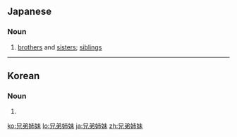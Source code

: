 {{also|兄弟姐妹|兄弟姊妹}}
==Japanese==
{{ja-kanjitab|きょう|だい|し|まい|yomi=on}}
{{ja-kanjitab|けい|てい|し|まい|yomi=on}}
{{wikipedia|lang=ja}}

===Noun===
{{ja-noun|きょうだいしまい}} {{ja-altread|hira=けいていしまい}}

# [[brother]]s and [[sister]]s; [[sibling]]s

----

==Korean==
{{ko-hanjatab}}

===Noun===
{{ko-noun|hj|hangeul=형제자매}}

# {{hanja form of|형제자매|siblings}}

[[ko:兄弟姉妹]]
[[lo:兄弟姉妹]]
[[ja:兄弟姉妹]]
[[zh:兄弟姉妹]]